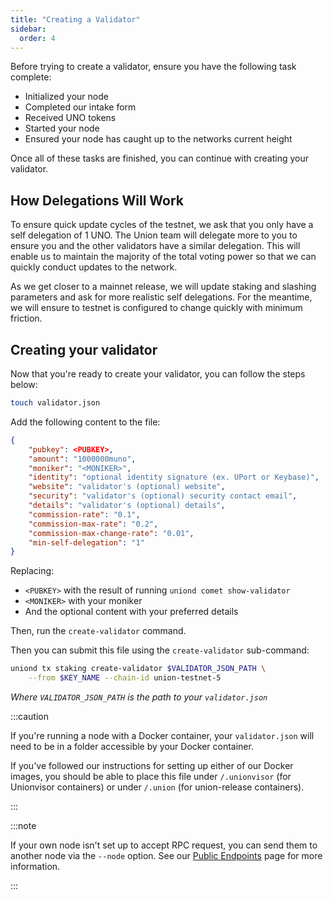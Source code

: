 ```yaml
---
title: "Creating a Validator"
sidebar:
  order: 4
---
```


Before trying to create a validator, ensure you have the following task complete:

- Initialized your node
- Completed our intake form
- Received UNO tokens
- Started your node
- Ensured your node has caught up to the networks current height

Once all of these tasks are finished, you can continue with creating your validator.

## How Delegations Will Work

To ensure quick update cycles of the testnet, we ask that you only have a self delegation of 1 UNO. The Union team will delegate more to you to ensure you and the other validators have a similar delegation. This will enable us to maintain the majority of the total voting power so that we can quickly conduct updates to the network.

As we get closer to a mainnet release, we will update staking and slashing parameters and ask for more realistic self delegations. For the meantime, we will ensure to testnet is configured to change quickly with minimum friction.

## Creating your validator

Now that you're ready to create your validator, you can follow the steps below:

```sh title="Create a validator.json file"
touch validator.json
```

Add the following content to the file:

```json
{
	"pubkey": <PUBKEY>,
	"amount": "1000000muno",
	"moniker": "<MONIKER>",
	"identity": "optional identity signature (ex. UPort or Keybase)",
	"website": "validator's (optional) website",
	"security": "validator's (optional) security contact email",
	"details": "validator's (optional) details",
	"commission-rate": "0.1",
	"commission-max-rate": "0.2",
	"commission-max-change-rate": "0.01",
	"min-self-delegation": "1"
}
```

Replacing:

- `<PUBKEY>` with the result of running `uniond comet show-validator`
- `<MONIKER>` with your moniker
- And the optional content with your preferred details

Then, run the `create-validator` command.

Then you can submit this file using the `create-validator` sub-command:

```sh
uniond tx staking create-validator $VALIDATOR_JSON_PATH \
	--from $KEY_NAME --chain-id union-testnet-5
```

_Where `VALIDATOR_JSON_PATH` is the path to your `validator.json`_

:::caution

If you're running a node with a Docker container, your `validator.json` will need to be in a folder accessible by your Docker container.

If you've followed our instructions for setting up either of our Docker images, you should be able to place this file under `/.unionvisor` (for Unionvisor containers) or under `/.union` (for union-release containers).

:::

:::note

If your own node isn't set up to accept RPC request, you can send them to another node via the `--node` option. See our [Public Endpoints](../public-endpoints) page for more information.

:::
